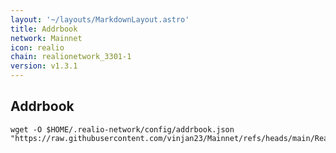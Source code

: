 ```yaml
---
layout: '~/layouts/MarkdownLayout.astro'
title: Addrbook
network: Mainnet
icon: realio
chain: realionetwork_3301-1
version: v1.3.1
---
```

## Addrbook

```
wget -O $HOME/.realio-network/config/addrbook.json "https://raw.githubusercontent.com/vinjan23/Mainnet/refs/heads/main/Realio/addrbook.json"
```

